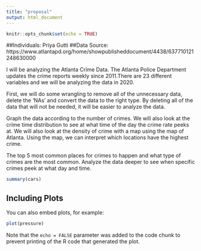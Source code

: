 ---
title: "proposal"
output: html_document
---

```{r setup, include=FALSE}
knitr::opts_chunk$set(echo = TRUE)
```

##Individuals: Priya Gutti
##Data Source: https://www.atlantapd.org/home/showpublisheddocument/4438/637710121248630000

I will be analyzing the Atlanta Crime Data. The Atlanta Police Department updates the crime reports weekly since 2011.There are 23 different variables and we will be analyzing the data in 2020.

First, we will do some wrangling to remove all of the unnecessary data, delete the 'NAs' and convert the data to the right type. By deleting all of the data that will not be needed, it will be easier to analyze the data. 

Graph the data according to the number of crimes. We will also look at the crime time distribution to see at what time of the day the crime rate peeks at. We will also look at the density of crime with a map using the map of Atlanta. Using the map, we can interpret which locations have the highest crime. 

The top 5 most common places for crimes to happen and what type of crimes are the most common. Analyze the data deeper to see when specific crimes peek at what day and time. 
```{r cars}
summary(cars)
```

## Including Plots

You can also embed plots, for example:

```{r pressure, echo=FALSE}
plot(pressure)
```

Note that the `echo = FALSE` parameter was added to the code chunk to prevent printing of the R code that generated the plot.
